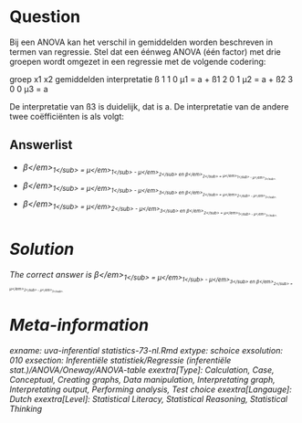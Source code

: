 Question
========

Bij een ANOVA kan het verschil in gemiddelden worden beschreven in termen van regressie. Stel dat een éénweg ANOVA (één factor) met drie groepen wordt omgezet in een regressie met de volgende codering:

groep x1 x2 gemiddelden interpretatie ß
1 1 0 µ1 = a + ß1
2 0 1 µ2 = a + ß2
3 0 0 µ3 = a

De interpretatie van ß3 is duidelijk, dat is a. De interpretatie van de andere twee coëfficiënten is als volgt: 

Answerlist
----------
* <em>&beta;<\/em><sub>1<\/sub> = <em>&mu;<\/em><sub>1<\/sub> - <em>&mu;<\/em><sub>2<\/sub> en <em>&beta;<\/em><sub>2<\/sub> = <em>&mu;<\/em><sub>1<\/sub> - <em>&mu;<\/em><sub>3<\/sub>.
* <em>&beta;<\/em><sub>1<\/sub> = <em>&mu;<\/em><sub>1<\/sub> - <em>&mu;<\/em><sub>3<\/sub> en <em>&beta;<\/em><sub>2<\/sub> = <em>&mu;<\/em><sub>2<\/sub> - <em>&mu;<\/em><sub>3<\/sub>.
* <em>&beta;<\/em><sub>1<\/sub> = <em>&mu;<\/em><sub>2<\/sub> - <em>&mu;<\/em><sub>3<\/sub> en <em>&beta;<\/em><sub>2<\/sub> = <em>&mu;<\/em><sub>1<\/sub> - <em>&mu;<\/em><sub>3<\/sub>.

Solution
========

The correct answer is  <em>&beta;<\/em><sub>1<\/sub> = <em>&mu;<\/em><sub>1<\/sub> - <em>&mu;<\/em><sub>3<\/sub> en <em>&beta;<\/em><sub>2<\/sub> = <em>&mu;<\/em><sub>2<\/sub> - <em>&mu;<\/em><sub>3<\/sub>. 

Meta-information
================
exname: uva-inferential statistics-73-nl.Rmd 
extype: schoice 
exsolution: 010 
exsection: Inferentiële statistiek/Regressie (inferentiële stat.)/ANOVA/Oneway/ANOVA-table
exextra[Type]: Calculation, Case, Conceptual, Creating graphs, Data manipulation, Interpretating graph, Interpretating output, Performing analysis, Test choice 
exextra[Langauge]: Dutch 
exextra[Level]: Statistical Literacy, Statistical Reasoning, Statistical Thinking 
